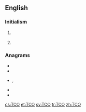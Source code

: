 {{also|tco}}
==English==
{{wikipedia}}

===Initialism===
{{en-initialism}}

# {{initialism of|Total [[cost|Cost]] of [[ownership|Ownership]]|lang=en}} {{gloss|The sum of costs arising when [[deploy]]ing [[technology]], especially [[hardware]] and [[software]]}}
# {{label|en|electronics}} {{initialism of|[[transparent]] [[conducting]] [[oxide]]|lang=en}}

===Anagrams===
* {{l|en|cot}}
* {{l|en|CTO}}
* {{l|en|Oct}}, {{l|en|Oct.}}
* {{l|en|OTC}}
* {{l|en|TOC}}

[[cs:TCO]]
[[et:TCO]]
[[sv:TCO]]
[[tr:TCO]]
[[zh:TCO]]